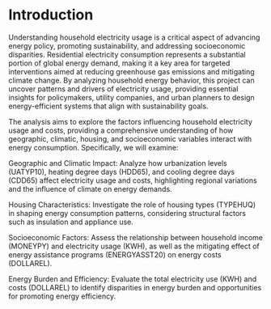 # Introduction

Understanding household electricity usage is a critical aspect of advancing energy policy, promoting sustainability, and addressing socioeconomic disparities. Residential electricity consumption represents a substantial portion of global energy demand, making it a key area for targeted interventions aimed at reducing greenhouse gas emissions and mitigating climate change. By analyzing household energy behavior, this project can uncover patterns and drivers of electricity usage, providing essential insights for policymakers, utility companies, and urban planners to design energy-efficient systems that align with sustainability goals.

The analysis aims to explore the factors influencing household electricity usage and costs, providing a comprehensive understanding of how geographic, climatic, housing, and socioeconomic variables interact with energy consumption. Specifically, we will examine:

Geographic and Climatic Impact: Analyze how urbanization levels (UATYP10), heating degree days (HDD65), and cooling degree days (CDD65) affect electricity usage and costs, highlighting regional variations and the influence of climate on energy demands.

Housing Characteristics: Investigate the role of housing types (TYPEHUQ) in shaping energy consumption patterns, considering structural factors such as insulation and appliance use.

Socioeconomic Factors: Assess the relationship between household income (MONEYPY) and electricity usage (KWH), as well as the mitigating effect of energy assistance programs (ENERGYASST20) on energy costs (DOLLAREL).

Energy Burden and Efficiency: Evaluate the total electricity use (KWH) and costs (DOLLAREL) to identify disparities in energy burden and opportunities for promoting energy efficiency.